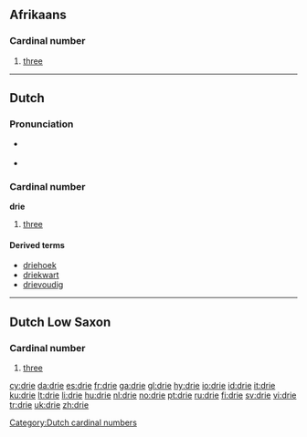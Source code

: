 ==Afrikaans==

===Cardinal number===
{{infl|af|cardinal number}}

# [[three]]

----
==Dutch==
[[Category:Dutch cardinal numbers]]
===Pronunciation===
*{{a|BE}} {{audio|Nl-drie (Belgium).ogg|/dri/}}
*{{a|NL}} {{audio|Nl-drie.ogg|/dʀi/}}

===Cardinal number===
'''drie'''
# [[three]]

====Derived terms====
* [[driehoek]]
* [[driekwart]]
* [[drievoudig]]

----

==Dutch Low Saxon==
===Cardinal number===
{{infl|nds-nl|cardinal number}}
# [[three]]

[[cy:drie]]
[[da:drie]]
[[es:drie]]
[[fr:drie]]
[[ga:drie]]
[[gl:drie]]
[[hy:drie]]
[[io:drie]]
[[id:drie]]
[[it:drie]]
[[ku:drie]]
[[lt:drie]]
[[li:drie]]
[[hu:drie]]
[[nl:drie]]
[[no:drie]]
[[pt:drie]]
[[ru:drie]]
[[fi:drie]]
[[sv:drie]]
[[vi:drie]]
[[tr:drie]]
[[uk:drie]]
[[zh:drie]]